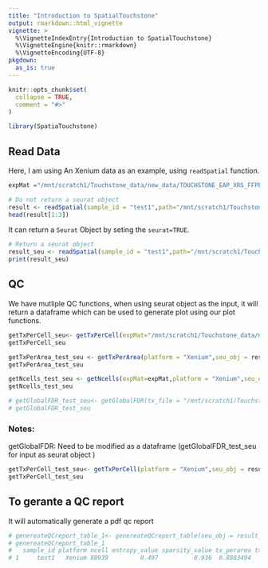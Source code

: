 ```yaml
---
title: "Introduction to SpatialTouchstone"
output: rmarkdown::html_vignette
vignette: >
  %\VignetteIndexEntry{Introduction to SpatialTouchstone}
  %\VignetteEngine{knitr::rmarkdown}
  %\VignetteEncoding{UTF-8}
pkgdown:
  as_is: true
---
```


```r
knitr::opts_chunk$set(
  collapse = TRUE,
  comment = "#>"
)
```


```r
library(SpatiaTouchstone)
```

## Read Data 

Here, I am using An Xenium data as an example, using `readSpatial` function. 

```r
expMat ="/mnt/scratch1/Touchstone_data/new_data/TOUCHSTONE_EAP_XRS_FFPE_PR_3_UOA_C_R1/cell_feature_matrix"
```

```r
# Do not return a seurat object 
result <- readSpatial(sample_id = "test1",path="/mnt/scratch1/Touchstone_data/new_data/TOUCHSTONE_EAP_XRS_FFPE_PR_3_UOA_C_R1/",platform = "Xenium",seurat = FALSE)
head(result[1:3])
```

It can return a `Seurat` Object by seting the `seurat=TRUE`.

```r
# Return a seurat object 
result_seu <- readSpatial(sample_id = "test1",path="/mnt/scratch1/Touchstone_data/new_data/TOUCHSTONE_EAP_XRS_FFPE_PR_3_UOA_C_R1/",platform = "Xenium",seurat = TRUE)
print(result_seu)
```
## QC 

We have mutliple QC functions, when using seurat object as the input, it will return a dataframe which can be used to generate plot using our plot functions.


```r
getTxPerCell_seu<- getTxPerCell(expMat="/mnt/scratch1/Touchstone_data/new_data/TOUCHSTONE_EAP_XRS_FFPE_PR_3_UOA_C_R1/cell_feature_matrix/",platform = "Xenium",seu_obj = result_seu)
getTxPerCell_seu
```

```r
getTxPerArea_test_seu <- getTxPerArea(platform = "Xenium",seu_obj = result_seu)
getTxPerArea_test_seu
```
```r
getNcells_test_seu <- getNcells(expMat=expMat,platform = "Xenium",seu_obj = result_seu)
getNcells_test_seu 
```

```r
# getGlobalFDR_test_seu<- getGlobalFDR(tx_file = "/mnt/scratch1/Touchstone_data/new_data/TOUCHSTONE_EAP_XRS_FFPE_PR_3_UOA_C_R1/transcripts.csv.gz",platform = "Xenium",seu_obj = result_seu)
# getGlobalFDR_test_seu
```
###  Notes: 

getGlobalFDR: Need to be modified as a dataframe (getGlobalFDR_test_seu for input as seurat object )



```r
getTxPerCell_test_seu<- getTxPerCell(platform = "Xenium",seu_obj = result_seu)
getTxPerCell_test_seu
```

## To gerante a QC report 

It will automatically generate a pdf qc report 


```r

# genereateQCreport_table_1<- genereateQCreport_table(seu_obj = result_seu)
# genereateQCreport_table_1
#   sample_id platform ncell entropy_value sparsity_value tx_perarea tx_percell cell_tx_fraction mean_ratio max_ratio
# 1     test1   Xenium 80939         0.497          0.936  0.8983494   63.88845        0.7115717   2.306417  4.290015
```


